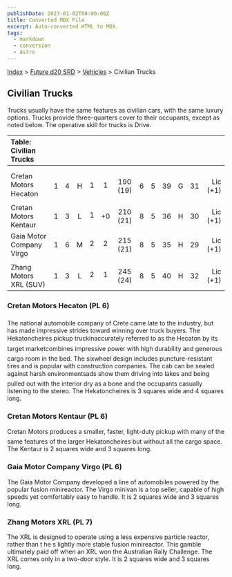 ```yaml
---
publishDate: 2023-01-02T00:00:00Z
title: Converted MDX File
excerpt: Auto-converted HTML to MDX.
tags:
  - markdown
  - conversion
  - Astro
---
```






[Index](-index) > [Future d20 SRD](future-d20-srd-index) > [Vehicles](future-d20-srd-vehicles-index) > Civilian Trucks




## Civilian Trucks


Trucks usually have the same features as civilian cars, with the same luxury options. Trucks provide three-quarters cover to their occupants, except as noted below. The operative skill for trucks is Drive.


| Table: Civilian Trucks |  |  |  |  |  |  |  |  |  |  |  |  |
| :------------------------ | :--: | :--: | :--: | :--: | :--: | :--: | :--: | :--: | :--: | :--: | :--: | --: |
|  |  |  |  |  |  |  |  |  |  |  |  |  |
|  |  |  |  |  |  |  |  |  |  |  |  |  |
| Cretan Motors Hecaton | 1 | 4 | H | 1 | 1 | 190 (19) | 6 | 5 | 39 | G | 31 | Lic (+1) |
| Cretan Motors Kentaur | 1 | 3 | L | 1 | +0 | 210 (21) | 8 | 5 | 36 | H | 30 | Lic (+1) |
| Gaia Motor Company Virgo | 1 | 6 | M | 2 | 2 | 215 (21) | 8 | 5 | 35 | H | 29 | Lic (+1) |
|  |  |  |  |  |  |  |  |  |  |  |  |  |
| Zhang Motors XRL (SUV) | 1 | 3 | L | 2 | 1 | 245 (24) | 8 | 5 | 40 | H | 32 | Lic (+1) |



### Cretan Motors Hecaton (PL 6)


The national automobile company of Crete came late to the industry, but has made impressive strides toward winning over truck buyers. The Hekatoncheires pickup truckinaccurately referred to as the Hecaton by its target marketcombines impressive power with high durability and generous cargo room in the bed. The sixwheel design includes puncture-resistant tires and is popular with construction companies. The cab can be sealed against harsh environmentsads show them driving into lakes and being pulled out with the interior dry as a bone and the occupants casually listening to the stereo. The Hekatoncheires is 3 squares wide and 4 squares long.


### Cretan Motors Kentaur (PL 6)


Cretan Motors produces a smaller, faster, light-duty pickup with many of the same features of the larger Hekatoncheires but without all the cargo space. The Kentaur is 2 squares wide and 3 squares long.


### Gaia Motor Company Virgo (PL 6)


The Gaia Motor Company developed a line of automobiles powered by the popular fusion minireactor. The Virgo minivan is a top seller, capable of high speeds yet comfortably easy to handle. It is 2 squares wide and 3 squares long.


### Zhang Motors XRL (PL 7)


The XRL is designed to operate using a less expensive particle reactor, rather than t he s lightly more stable fusion minireactor. This gamble ultimately paid off when an XRL won the Australian Rally Challenge. The XRL comes only in a two-door style. It is 2 squares wide and 3 squares long.



